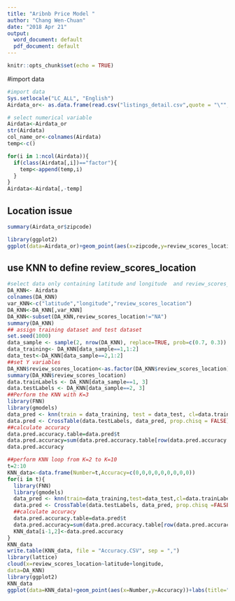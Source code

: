 ```yaml
---
title: "Aribnb Price Model "
author: "Chang Wen-Chuan"
date: "2018 Apr 21"
output:
  word_document: default
  pdf_document: default
---
```


```r
knitr::opts_chunk$set(echo = TRUE)
```
#import data 
```r
#import data
Sys.setlocale("LC_ALL", "English")
Airdata_or<- as.data.frame(read.csv("listings_detail.csv",quote = "\"",stringsAsFactors = TRUE))

# select numerical variable 
Airdata<-Airdata_or
str(Airdata)
col_name_or<-colnames(Airdata)
temp<-c()

for(i in 1:ncol(Airdata)){
  if(class(Airdata[,i])=="factor"){
    temp<-append(temp,i)
  }
}
Airdata<-Airdata[,-temp]

```
## Location issue

```r
summary(Airdata_or$zipcode)

library(ggplot2)
ggplot(data=Airdata_or)+geom_point(aes(x=zipcode,y=review_scores_location))+labs(title="zip VS survey",x="zipcode",y="review score")
```

## use KNN to define review_scores_location
```r
#select data only containing latitude and longitude  and review_scores_location
DA_KNN<- Airdata
colnames(DA_KNN)
var_KNN<-c("latitude","longitude","review_scores_location")
DA_KNN<-DA_KNN[,var_KNN]
DA_KNN<-subset(DA_KNN,review_scores_location!="NA")
summary(DA_KNN)
## assign training dataset and test dataset
set.seed(1000)
data_sample <- sample(2, nrow(DA_KNN), replace=TRUE, prob=c(0.7, 0.3))
data_training<- DA_KNN[data_sample==1,1:2]
data_test<-DA_KNN[data_sample==2,1:2]
##set Y variables
DA_KNN$review_scores_location<-as.factor(DA_KNN$review_scores_location)
summary(DA_KNN$review_scores_location)
data.trainLabels <- DA_KNN[data_sample==1, 3]
data.testLabels <- DA_KNN[data_sample==2, 3]
##Perform the KNN with K=3
library(FNN)
library(gmodels)
data_pred <- knn(train = data_training, test = data_test, cl=data.trainLabels, k=3)
data.pred <- CrossTable(data.testLabels, data_pred, prop.chisq = FALSE)
##calculate accuracy 
data.pred.accuracy.table=data.pred$t
data.pred.accuracy=sum(data.pred.accuracy.table[row(data.pred.accuracy.table)==col(data.pred.accuracy.table)])/sum(data.pred.accuracy.table)
data.pred.accuracy

##perform KNN loop from K=2 to K=10
t=2:10
KNN_data<-data.frame(Number=t,Accuracy=c(0,0,0,0,0,0,0,0,0))
for(i in t){
  library(FNN)
  library(gmodels)
  data_pred <- knn(train=data_training,test=data_test,cl=data.trainLabels, k=i)
  data.pred <- CrossTable(data.testLabels, data_pred, prop.chisq =FALSE)
  ##calculate accuracy 
  data.pred.accuracy.table=data.pred$t
  data.pred.accuracy=sum(data.pred.accuracy.table[row(data.pred.accuracy.table)==col(data.pred.accuracy.table)])/sum(data.pred.accuracy.table)
  KNN_data[i-1,2]<-data.pred.accuracy
}
KNN_data
write.table(KNN_data, file = "Accuracy.CSV", sep = ",")
library(lattice)
cloud(x=review_scores_location~latitude+longitude,
data=DA_KNN)
library(ggplot2)
KNN_data
ggplot(data=KNN_data)+geom_point(aes(x=Number,y=Accuracy))+labs(title="the accuracy of KNN",x="the number of K",y="accuracy")

```

